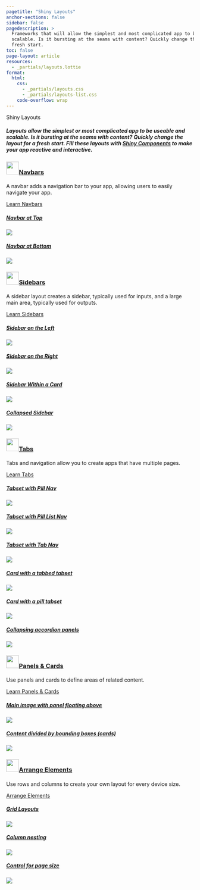 ```yaml
---
pagetitle: "Shiny Layouts"
anchor-sections: false
sidebar: false
pagedescription: >
  Frameworks that will allow the simplest and most complicated app to be useable and
  scalable. Is it bursting at the seams with content? Quickly change the layout for a
  fresh start.
toc: false
page-layout: article
resources:
  - _partials/layouts.lottie
format:
  html:
    css:
      - _partials/layouts.css
      - _partials/layouts-list.css
    code-overflow: wrap
---
```

<!-- Begin Hero area -->
:::::::: {.column-screen-inset .mx-auto style="max-width: 1300px;"}
:::::: {.grid .hero-area .my-md-0 .my-5}
:::: {.g-col-md-7 .g-col-12 .pe-0 .pe-md-5 .my-auto}
::: {.display-3 .fw-bold}
Shiny Layouts
:::

##### Layouts allow the simplest or most complicated app to be useable and scalable.  Is it bursting at the seams with content? Quickly change the layout for a fresh start. Fill these layouts with [Shiny Components](/components/index.qmd) to make your app reactive and interactive.
::::
:::: {.g-col-md-5 .g-col-10 .g-start-4 .components-hero-img-container}

<div class="ps-5 pt-5 components-hero-img" >
<script src="https://unpkg.com/@dotlottie/player-component@latest/dist/dotlottie-player.mjs" type="module"></script>
<dotlottie-player src="_partials/layouts.lottie" background="transparent" speed="1" style="width: 100%; height: auto;" autoplay></dotlottie-player>
</div>

::::

::::::
::::::::
<!-- End Hero area -->

<!-- Begin List area -->
:::::::: {.column-screen-inset .mx-auto style="max-width: 1300px;"}
:::::: {.grid .list-section #navbars}

:::: {.g-col-xl-3 .g-col-12}
::: {.sticky-xl-top .pt-4}

<h3 class="mt-4">
  <a href="/layouts/navbars.qmd" class="dark text-decoration-none">
    <img src="/images/navbars-blue.svg" class="me-2" style="height: 34px;margin-bottom:7px;">Navbars
  </a>
</h3>

A navbar adds a navigation bar to your app, allowing users to easily navigate your app.

<a href="/layouts/navbars.qmd" class="fw-500">Learn Navbars <i class="bi bi-chevron-right"></i></a>
:::
::::
:::: {.g-col-xl-9 .g-col-12 .pt-3 .pt-xl-5 .ps-0 .ps-xl-5 .ms-0 .ms-xl-4}
::: {#navbar .grid}

<div class="g-col-md-4 g-col-sm-6 g-col-12 component-list-column">
<div class="component-list-header">
<a class="component-list-header-text" href="/layouts/navbars.html#navbar-at-top">
<h5>Navbar at Top</h5>
</a>
<div class="component-list-icon">
<p class="my-0"><a class="text-decoration-none dark" href="/layouts/navbars.html#navbar-at-top">
<i class="component-link-icon dark bi fst-normal"></i>
</a></p>
</div>
</div>
<div class="component-list-card layout-list-card">
<p class="my-0 h-100 w-100"><a class="layout-list-image" href="/layouts/navbars.html#navbar-at-top"><img src="/images/navbar-top.png" class="h-100 w-100"></a></p>
</div>
</div>



<div class="g-col-md-4 g-col-sm-6 g-col-12 component-list-column">
<div class="component-list-header">
<a class="component-list-header-text" href="/layouts/navbars.html#navbar-at-bottom">
<h5>Navbar at Bottom</h5>
</a>
<div class="component-list-icon">
<p class="my-0"><a class="text-decoration-none dark" href="/layouts/navbars.html#navbar-at-bottom">
<i class="component-link-icon dark bi fst-normal"></i>
</a></p>
</div>
</div>
<div class="component-list-card layout-list-card">
<p class="my-0 h-100 w-100"><a class="layout-list-image" href="/layouts/navbars.html#navbar-at-bottom"><img src="/images/navbar-bottom.png" class="h-100 w-100"></a></p>
</div>
</div>




:::

::::

::::::
:::::: {.grid .list-section style="margin-top: -1px;" #sidebars}
:::: {.g-col-xl-3 .g-col-12}

::: {.sticky-xl-top .pt-4}


<h3 class="mt-4">
  <a href="/layouts/sidebars.qmd" class="dark text-decoration-none">
    <img src="/images/sidebars-blue.svg" class="me-2" style="height: 34px;margin-bottom:7px;">Sidebars
  </a>
</h3>

A sidebar layout creates a sidebar, typically used for inputs, and a large main area, typically used for outputs.

<a href="/layouts/sidebars.qmd" class="fw-500">Learn Sidebars <i class="bi bi-chevron-right"></i></a>

:::
::::
:::: {.g-col-xl-9 .g-col-12 .pt-3 .pt-xl-5 .ps-0 .ps-xl-5 .ms-0 .ms-xl-4}
::: {#sidebar .grid}



<div class="g-col-md-4 g-col-sm-6 g-col-12 component-list-column">
<div class="component-list-header">
<a class="component-list-header-text" href="/layouts/sidebars.html#sidebar-on-the-left">
<h5>Sidebar on the Left</h5>
</a>
<div class="component-list-icon">
<p class="my-0"><a class="text-decoration-none dark" href="/layouts/sidebars.html#sidebar-on-the-left">
<i class="component-link-icon dark bi fst-normal"></i>
</a></p>
</div>
</div>
<div class="component-list-card layout-list-card">
<p class="my-0 h-100 w-100"><a class="layout-list-image" href="/layouts/sidebars.html#sidebar-on-the-left"><img src="/images/sidebar-left.png" class="h-100 w-100"></a></p>
</div>
</div>



<div class="g-col-md-4 g-col-sm-6 g-col-12 component-list-column">
<div class="component-list-header">
<a class="component-list-header-text" href="/layouts/sidebars.html#sidebar-on-the-right">
<h5>Sidebar on the Right</h5>
</a>
<div class="component-list-icon">
<p class="my-0"><a class="text-decoration-none dark" href="/layouts/sidebars.html#sidebar-on-the-right">
<i class="component-link-icon dark bi fst-normal"></i>
</a></p>
</div>
</div>
<div class="component-list-card layout-list-card">
<p class="my-0 h-100 w-100"><a class="layout-list-image" href="/layouts/sidebars.html#sidebar-on-the-right"><img src="/images/sidebar-right.png" class="h-100 w-100"></a></p>

</div>
</div>


<div class="g-col-md-4 g-col-sm-6 g-col-12 component-list-column">
<div class="component-list-header">
<a class="component-list-header-text" href="/layouts/sidebars.html#sidebar-within-a-card">
<h5>Sidebar Within a Card</h5>
</a>
<div class="component-list-icon">
<p class="my-0"><a class="text-decoration-none dark" href="/layouts/sidebars.html#sidebar-within-a-card">
<i class="component-link-icon dark bi fst-normal"></i>
</a></p>
</div>
</div>
<div class="component-list-card layout-list-card">
<p class="my-0 h-100 w-100"><a class="layout-list-image" href="/layouts/sidebars.html#sidebar-within-a-card"><img src="/images/sidebar-left-card.png" class="h-100 w-100"></a></p>
</div>
</div>


<div class="g-col-md-4 g-col-sm-6 g-col-12 component-list-column">
<div class="component-list-header">
<a class="component-list-header-text" href="/layouts/sidebars.html#collapsed-sidebar">
<h5>Collapsed Sidebar</h5>
</a>
<div class="component-list-icon">
<p class="my-0"><a class="text-decoration-none dark" href="/layouts/sidebars.html#collapsed-sidebar">
<i class="component-link-icon dark bi fst-normal"></i>
</a></p>
</div>
</div>
<div class="component-list-card layout-list-card">
<p class="my-0 h-100 w-100"><a class="layout-list-image" href="/layouts/sidebars.html#collapsed-sidebar"><img src="/images/sidebar-collapsed.png" class="h-100 w-100"></a></p>
</div>
</div>



:::

::::

::::::
:::::: {.grid .list-section style="margin-top: -1px;" #tabs}
:::: {.g-col-xl-3 .g-col-12}
::: {.sticky-xl-top .pt-4}


<h3 class="mt-4">
  <a href="/layouts/tabs.qmd" class="dark text-decoration-none">
    <img src="/images/tabs-blue.svg" class="me-2" style="height: 34px;margin-bottom:7px;">Tabs
  </a>
</h3>

Tabs and navigation allow you to create apps that have multiple pages.

<a href="/layouts/tabs.qmd" class="fw-500">Learn Tabs <i class="bi bi-chevron-right"></i></a>
:::
::::
:::: {.g-col-xl-9 .g-col-12 .pt-3 .pt-xl-5 .ps-0 .ps-xl-5 .ms-0 .ms-xl-4}
::: {#tab .grid}



<div class="g-col-md-4 g-col-sm-6 g-col-12 component-list-column">
<div class="component-list-header">
<a class="component-list-header-text" href="/layouts/tabs.html#tabset-with-pill-navigation">
<h5>Tabset with Pill Nav</h5>
</a>
<div class="component-list-icon">
<p class="my-0"><a class="text-decoration-none dark" href="/layouts/tabs.html#tabset-with-pill-navigation">
<i class="component-link-icon dark bi fst-normal"></i>
</a></p>
</div>
</div>
<div class="component-list-card layout-list-card">
<p class="my-0 h-100 w-100"><a class="layout-list-image" href="/layouts/tabs.html#tabset-with-pill-navigation"><img src="/images/tabset-pill.png" class="h-100 w-100"></a></p>
</div>
</div>



<div class="g-col-md-4 g-col-sm-6 g-col-12 component-list-column">
<div class="component-list-header">
<a class="component-list-header-text" href="/layouts/tabs.html#tabset-with-pill-list-navigation">
<h5>Tabset with Pill List Nav</h5>
</a>
<div class="component-list-icon">
<p class="my-0"><a class="text-decoration-none dark" href="/layouts/tabs.html#tabset-with-pill-list-navigation">
<i class="component-link-icon dark bi fst-normal"></i>
</a></p>
</div>
</div>
<div class="component-list-card layout-list-card">
<p class="my-0 h-100 w-100"><a class="layout-list-image" href="/layouts/tabs.html#tabset-with-pill-list-navigation"><img src="/images/tabset-pill-list.png" class="h-100 w-100"></a></p>
</div>
</div>


<div class="g-col-md-4 g-col-sm-6 g-col-12 component-list-column">
<div class="component-list-header">
<a class="component-list-header-text" href="/layouts/tabs.html#tabset-with-tab-navigation">
<h5>Tabset with Tab Nav</h5>
</a>
<div class="component-list-icon">
<p class="my-0"><a class="text-decoration-none dark" href="/layouts/tabs.html#tabset-with-tab-navigation">
<i class="component-link-icon dark bi fst-normal"></i>
</a></p>
</div>
</div>
<div class="component-list-card layout-list-card">
<p class="my-0 h-100 w-100"><a class="layout-list-image" href="/layouts/tabs.html#tabset-with-tab-navigation"><img src="/images/tabset-tab.png" class="h-100 w-100"></a></p>
</div>
</div>



<div class="g-col-md-4 g-col-sm-6 g-col-12 component-list-column">
<div class="component-list-header">
<a class="component-list-header-text" href="/layouts/tabs.html#card-with-a-tabbed-tabset">
<h5>Card with a tabbed tabset
</h5>
</a>
<div class="component-list-icon">
<p class="my-0"><a class="text-decoration-none dark" href="/layouts/tabs.html#card-with-a-tabbed-tabset">
<i class="component-link-icon dark bi fst-normal"></i>
</a></p>
</div>
</div>
<div class="component-list-card layout-list-card">
<p class="my-0 h-100 w-100"><a class="layout-list-image" href="/layouts/tabs.html#card-with-a-tabbed-tabset"><img src="/images/tabset-tab-card.png" class="h-100 w-100"></a></p>
</div>
</div>



<div class="g-col-md-4 g-col-sm-6 g-col-12 component-list-column">
<div class="component-list-header">
<a class="component-list-header-text" href="/layouts/tabs.html#card-with-a-pill-tabset">
<h5>Card with a pill tabset</h5>
</a>
<div class="component-list-icon">
<p class="my-0"><a class="text-decoration-none dark" href="/layouts/tabs.html#card-with-a-pill-tabset">
<i class="component-link-icon dark bi fst-normal"></i>
</a></p>
</div>
</div>
<div class="component-list-card layout-list-card">
<p class="my-0 h-100 w-100"><a class="layout-list-image" href="/layouts/tabs.html#card-with-a-pill-tabset"><img src="/images/tabset-pill-card.png" class="h-100 w-100"></a></p>
</div>
</div>


<div class="g-col-md-4 g-col-sm-6 g-col-12 component-list-column">
<div class="component-list-header">
<a class="component-list-header-text" href="/layouts/tabs.html#vertically-collapsing-accordion-panels">
<h5>Collapsing accordion panels</h5>
</a>
<div class="component-list-icon">
<p class="my-0"><a class="text-decoration-none dark" href="/layouts/tabs.html#vertically-collapsing-accordion-panels">
<i class="component-link-icon dark bi fst-normal"></i>
</a></p>
</div>
</div>
<div class="component-list-card layout-list-card">
<p class="my-0 h-100 w-100"><a class="layout-list-image" href="/layouts/tabs.html#vertically-collapsing-accordion-panels"><img src="/images/accordion.png" class="h-100 w-100"></a></p>
</div>
</div>

:::

::::

::::::

:::::: {.grid .list-section style="margin-top: -1px;" #panels}
:::: {.g-col-xl-3 .g-col-12}
::: {.sticky-xl-top .pt-4}

<h3 class="mt-4">
  <a href="/layouts/panels-cards.qmd" class="dark text-decoration-none">
    <img src="/images/cards-blue.svg" class="me-2" style="height: 34px;margin-bottom:7px;">Panels & Cards
  </a>
</h3>

Use panels and cards to define areas of related content.

<a href="/layouts/panels-cards.qmd" class="fw-500">Learn Panels & Cards <i class="bi bi-chevron-right"></i></a>
:::
::::
:::: {.g-col-xl-9 .g-col-12 .pt-3 .pt-xl-5 .ps-0 .ps-xl-5 .ms-0 .ms-xl-4}
::: {#panel .grid}



<div class="g-col-md-4 g-col-sm-6 g-col-12 component-list-column">
<div class="component-list-header">
<a class="component-list-header-text" href="/layouts/panels-cards.html#main-image-with-panel-floating-above">
<h5>Main image with panel floating above</h5>
</a>
<div class="component-list-icon">
<p class="my-0"><a class="text-decoration-none dark" href="/layouts/panels-cards.html#main-image-with-panel-floating-above">
<i class="component-link-icon dark bi fst-normal"></i>
</a></p>
</div>
</div>
<div class="component-list-card layout-list-card">
<p class="my-0 h-100 w-100"><a class="layout-list-image" href="/layouts/panels-cards.html#main-image-with-panel-floating-above"><img src="/images/drag.png" class="h-100 w-100"></a></p>
</div>
</div>



<div class="g-col-md-4 g-col-sm-6 g-col-12 component-list-column">
<div class="component-list-header">
<a class="component-list-header-text" href="/layouts/panels-cards.html#content-divided-by-cards">
<h5>Content divided by bounding boxes (cards)</h5>
</a>
<div class="component-list-icon">
<p class="my-0"><a class="text-decoration-none dark" href="/layouts/panels-cards.html#content-divided-by-cards">
<i class="component-link-icon dark bi fst-normal"></i>
</a></p>
</div>
</div>
<div class="component-list-card layout-list-card">
<p class="my-0 h-100 w-100"><a class="component-list-header-text" href="/layouts/panels-cards.html#content-divided-by-cards"><img src="/images/two-cards.png" class="h-100 w-100"></a></p>

</div>
</div>


:::

::::

::::::


:::::: {.grid .list-section style="margin-top: -1px;" #elements}
:::: {.g-col-xl-3 .g-col-12}
::: {.sticky-xl-top .pt-4}

<h3 class="mt-4">
  <a href="/layouts/arrange.qmd" class="dark text-decoration-none">
    <img src="/images/arrange-blue.svg" class="me-2" style="height: 34px;margin-bottom:7px;">Arrange Elements
  </a>
</h3>

Use rows and columns to create your own layout for every device size.

<a href="/layouts/arrange.qmd" class="fw-500">Arrange Elements <i class="bi bi-chevron-right"></i></a>

:::
::::
:::: {.g-col-xl-9 .g-col-12 .pt-3 .pt-xl-5 .ps-0 .ps-xl-5 .ms-0 .ms-xl-4}
::: {#element .grid}



<div class="g-col-md-4 g-col-sm-6 g-col-12 component-list-column">
<div class="component-list-header">
<a class="component-list-header-text" href="/layouts/arrange.html#grid-layouts">
<h5>Grid Layouts</h5>
</a>
<div class="component-list-icon">
<p class="my-0"><a class="text-decoration-none dark" href="/layouts/arrange.html#grid-layouts">
<i class="component-link-icon dark bi fst-normal"></i>
</a></p>
</div>
</div>
<div class="component-list-card layout-list-card">
<p class="my-0 h-100 w-100"><a class="layout-list-image" href="/layouts/arrange.html#grid-layouts"><img src="/images/grid-layout.png" class="h-100 w-100"></a></p>
</div>
</div>



<div class="g-col-md-4 g-col-sm-6 g-col-12 component-list-column">
<div class="component-list-header">
<a class="component-list-header-text" href="/layouts/arrange.html#column-nesting">
<h5>Column nesting</h5>
</a>
<div class="component-list-icon">
<p class="my-0"><a class="text-decoration-none dark" href="/layouts/arrange.html#column-nesting">
<i class="component-link-icon dark bi fst-normal"></i>
</a></p>
</div>
</div>
<div class="component-list-card layout-list-card">
<p class="my-0 h-100 w-100"><a class="layout-list-image" href="/layouts/arrange.html#column-nesting"><img src="/images/column-nesting.png" class="h-100 w-100"></a></p>

</div>
</div>


<div class="g-col-md-4 g-col-sm-6 g-col-12 component-list-column">
<div class="component-list-header">
<a class="component-list-header-text" href="/layouts/arrange.html#controlling-for-page-width-and-height">
<h5>Control for page size</h5>
</a>
<div class="component-list-icon">
<p class="my-0"><a class="text-decoration-none dark" href="/layouts/arrange.html#controlling-for-page-width-and-height">
<i class="component-link-icon dark bi fst-normal"></i>
</a></p>
</div>
</div>
<div class="component-list-card layout-list-card">
<p class="my-0 h-100 w-100"><a class="layout-list-image" href="/layouts/arrange.html#controlling-for-page-width-and-height"><img src="/images/controlling.png" class="h-100 w-100"></a></p>
</div>
</div>


:::

::::

::::::

::::::::
<!-- End List area -->
